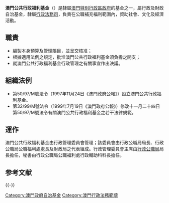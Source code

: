 {{Unreferenced|time=2021-01-29T01:49:33+00:00}}
{{澳門政府部門基礎資訊
| 中文部門名稱=澳門公共行政福利基金
| 葡文部門名稱={{lang|pt|Fundo Social da Administração Pública de Macau}}
| 部門標誌=Coat of arms of Macao.svg
| 部門標誌名稱 = 中華人民共和國澳門特別行政區政府標誌
| 首長職銜=行政管理委員會主席
| 首長姓名=高炳坤
| 部門性質=行政及財政自治基金
| 成立年份=1997年
| 所屬部門=[[行政法務司|行政法務司]]
| 總部={{MAC}}[[水坑尾街|水坑尾街]]162號公共行政大樓地下, 11-12樓及21-29樓
| 網站=http://www.safp.gov.mo www.safp.gov.mo
}}
'''澳門公共行政福利基金'''（{{lang-pt|'''Fundo Social da Administração Pública de Macau''','''FSAP'''}}）是隸屬[[澳門特別行政區政府|澳門特別行政區政府]]的基金之一，屬行政及財政自治基金，隸屬[[行政法務司|行政法務司]]，負責在公職補充福利範圍內，資助社會、文化及經濟活動。

==職責==
*編製本身預算及管理賬目，並呈交核准；
*根據適用法例之規定，批淮澳門公共行政福利基金須負擔之開支；
*就澳門公共行政福利基金行政管理之有關事宜作出決議。

==組織法例==
*第50/97/M號法令（1997年11月24日《澳門政府公報》）設立澳門公共行政福利基金。
*第32/99/M號法令（1999年7月19日《澳門政府公報》）修改十一月二十四日第50/97/M號法令有關澳門公共行政福利基金之若干法律規範。

==運作==
澳門公共行政福利基金由行政管理委員會管理；該委員會由行政公職局局長、行政公職局公職福利處處長及財政局之代表組成。行政管理委員會主席由[[行政公職局|行政公職局]]局長擔任，秘書由行政公職局公職福利處行政輔助科科長擔任。

== 参考文献 ==
{{Reflist}}

{{-}}
{{澳門特別行政區政府部門}}

[[Category:澳門政府自治基金|Category:澳門政府自治基金]]
[[Category:澳門行政法務範疇|Category:澳門行政法務範疇]]